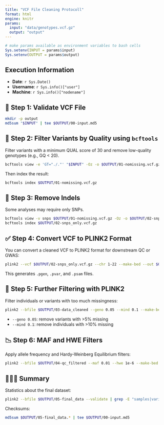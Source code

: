 ```yaml
---
title: "VCF File Cleaning Protocoll"
format: html
engine: knitr
params:
  input: "data/genotypes.vcf.gz"
  output: "output"
---
```



```r
# make params available as environment variables to bash cells
Sys.setenv(INPUT = params$input)
Sys.setenv(OUTPUT = params$output)
```

::: {.callout-note}
## Execution Information

- **Date**: `r Sys.Date()`
- **Username**: `r Sys.info()["user"]`
- **Machine**: `r Sys.info()["nodename"]`
:::


## 🔧 Step 1: Validate VCF File

```bash
mkdir -p output
md5sum "$INPUT" | tee $OUTPUT/00-input.md5
```


## 🧼 Step 2: Filter Variants by Quality using `bcftools`

Filter variants with a minimum QUAL score of 30 and remove low-quality genotypes (e.g., GQ < 20).

```bash
bcftools view -e 'GT="./."' "$INPUT" -Oz -o $OUTPUT/01-nomissing.vcf.gz
```

Then index the result:

```bash
bcftools index $OUTPUT/01-nomissing.vcf.gz
```



## 🚫 Step 3: Remove Indels

Some analyses may require only SNPs.

```bash
bcftools view -v snps $OUTPUT/01-nomissing.vcf.gz -Oz -o $OUTPUT/02-snps_only.vcf.gz
bcftools index $OUTPUT/02-snps_only.vcf.gz
```



## ✅ Step 4: Convert VCF to PLINK2 Format

You can convert a cleaned VCF to PLINK2 format for downstream QC or GWAS:

```bash
plink2 --vcf $OUTPUT/02-snps_only.vcf.gz --chr 1-22 --make-bed --out $OUTPUT/03-data_cleaned
```

This generates `.pgen`, `.pvar`, and `.psam` files.



## 🧽 Step 5: Further Filtering with PLINK2

Filter individuals or variants with too much missingness:

```bash
plink2 --bfile $OUTPUT/03-data_cleaned --geno 0.05 --mind 0.1 --make-bed --out $OUTPUT/04-qc_filtered
```

* `--geno 0.05`: remove variants with >5% missing
* `--mind 0.1`: remove individuals with >10% missing



## 📉 Step 6: MAF and HWE Filters

Apply allele frequency and Hardy-Weinberg Equilibrium filters:

```bash
plink2 --bfile $OUTPUT/04-qc_filtered --maf 0.01 --hwe 1e-6 --make-bed --out $OUTPUT/05-final_data
```



## 👨🏻‍💻 Summary

Statistics about the final dataset:

```bash
plink2 --bfile $OUTPUT/05-final_data --validate | grep -E "samples|variants"
```

Checksums:
```bash
md5sum $OUTPUT/05-final_data.* | tee $OUTPUT/00-input.md5
```